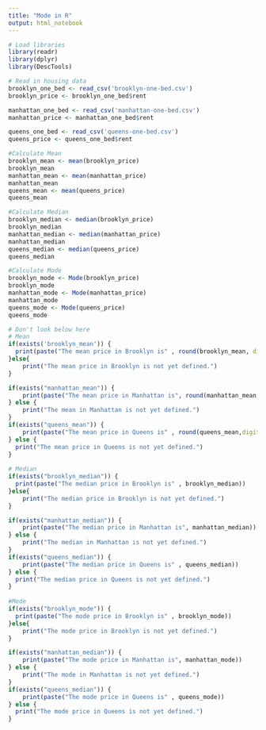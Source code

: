```yaml
---
title: "Mode in R"
output: html_notebook
---
```

```r
# Load libraries
library(readr)
library(dplyr)
library(DescTools)
```
```r
# Read in housing data
brooklyn_one_bed <- read_csv('brooklyn-one-bed.csv')
brooklyn_price <- brooklyn_one_bed$rent

manhattan_one_bed <- read_csv('manhattan-one-bed.csv')
manhattan_price <- manhattan_one_bed$rent

queens_one_bed <- read_csv('queens-one-bed.csv')
queens_price <- queens_one_bed$rent

```

```r
#Calculate Mean
brooklyn_mean <- mean(brooklyn_price)
brooklyn_mean
manhattan_mean <- mean(manhattan_price)
manhattan_mean
queens_mean <- mean(queens_price)
queens_mean
```

```r
#Calculate Median
brooklyn_median <- median(brooklyn_price)
brooklyn_median
manhattan_median <- median(manhattan_price)
manhattan_median
queens_median <- median(queens_price)
queens_median
```


```r
#Calculate Mode
brooklyn_mode <- Mode(brooklyn_price)
brooklyn_mode
manhattan_mode <- Mode(manhattan_price)
manhattan_mode
queens_mode <- Mode(queens_price)
queens_mode
```


```r
# Don't look below here
# Mean
if(exists('brooklyn_mean')) {
  print(paste("The mean price in Brooklyn is" , round(brooklyn_mean, digits=2))) 
}else{
    print("The mean price in Brooklyn is not yet defined.")
}

if(exists("manhattan_mean")) {
    print(paste("The mean price in Manhattan is", round(manhattan_mean,digits=2)))
} else {
    print("The mean in Manhattan is not yet defined.")
}
if(exists("queens_mean")) {
    print(paste("The mean price in Queens is" , round(queens_mean,digits=2)))
} else {
  print("The mean price in Queens is not yet defined.")
}   
    
# Median
if(exists("brooklyn_median")) {
  print(paste("The median price in Brooklyn is" , brooklyn_median)) 
}else{
    print("The median price in Brooklyn is not yet defined.")
}

if(exists("manhattan_median")) {
    print(paste("The median price in Manhattan is", manhattan_median))
} else {
    print("The median in Manhattan is not yet defined.")
}
if(exists("queens_median")) {
    print(paste("The median price in Queens is" , queens_median))
} else {
  print("The median price in Queens is not yet defined.")
} 
    
#Mode
if(exists("brooklyn_mode")) {
  print(paste("The mode price in Brooklyn is" , brooklyn_mode)) 
}else{
    print("The mode price in Brooklyn is not yet defined.")
}

if(exists("manhattan_median")) {
    print(paste("The mode price in Manhattan is", manhattan_mode))
} else {
    print("The mode in Manhattan is not yet defined.")
}
if(exists("queens_median")) {
    print(paste("The mode price in Queens is" , queens_mode))
} else {
  print("The mode price in Queens is not yet defined.")
} 
```


